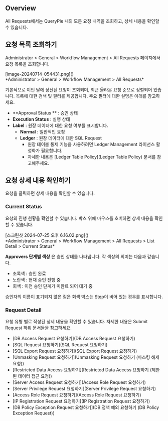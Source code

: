 
## Overview

All Requests에서는 QueryPie 내의 모든 요청 내역을 조회하고, 상세 내용을 확인할 수 있습니다.


## 요청 목록 조회하기

Administrator &gt; General &gt; Workflow Management &gt; All Requests 페이지에서 요청 목록을 조회합니다.
<p align="center">
<div>[image-20240714-054431.png]()</div>
*Administrator &gt; General &gt; Workflow Management &gt; All Requests*
</p>

기본적으로 이번 달에 상신된 요청이 조회되며, 최근 올라온 요청 순으로 정렬되어 있습니다. 목록에 대한 검색 및 필터를 제공합니다. 주요 필터에 대한 설명은 아래를 참고하세요.

*  **Approval Status ** : 승인 상태
*  **Execution Status**  : 실행 상태
*  **Label**  : 원장 데이터에 대한 요청 여부를 표시합니다.
    *  **Normal**  : 일반적인 요청
    *  **Ledger**  : 원장 데이터에 대한 SQL Request
        * 원장 테이블 통제 기능을 사용하려면 Ledger Management 라이선스 활성화가 필요합니다. 
        * 자세한 내용은 [Ledger Table Policy](Ledger Table Policy) 문서를 참고해주세요.


## 요청 상세 내용 확인하기

요청을 클릭하면 상세 내용을 확인할 수 있습니다.

### Current Status

요청의 진행 현황을 확인할 수 있습니다. 박스 위에 마우스를 호버하면 상세 내용을 확인할 수 있습니다.
<p align="center">
<div>[스크린샷 2024-07-25 오후 6.16.02.png]()</div>
*Administrator &gt; General &gt; Workflow Management &gt; All Requests &gt; List Detail &gt; Current Status*
</p>

**Approvers 단계별 색상** 은 승인 상태를 나타냅니다. 각 색상의 의미는 다음과 같습니다.

* 초록색 : 승인 완료
* 노란색 : 현재 승인 진행 중
* 회색 : 이전 승인 단계가 미완료 되어 대기 중

<Callout type="info">
승인자의 이름이 표기되지 않은 짙은 회색 박스는 Step이 비어 있는 경우를 표시합니다.
</Callout>

### Request Detail

요청 유형 별로 작성된 상세 내용을 확인할 수 있습니다. 자세한 내용은 Submit Request 하위 문서들을 참고하세요.

* [DB Access Request 요청하기](DB Access Request 요청하기)
* [SQL Request 요청하기](SQL Request 요청하기)
* [SQL Export Request 요청하기](SQL Export Request 요청하기)
* [Unmasking Request 요청하기](Unmasking Request 요청하기 (마스킹 해제 요청))
* [Restricted Data Access 요청하기](Restricted Data Access 요청하기 (제한된 데이터 접근 요청))
* [Server Access Request 요청하기](Access Role Request 요청하기)
* [Server Privilege Request 요청하기](Server Privilege Request 요청하기)
* [Access Role Request 요청하기](Access Role Request 요청하기)
* [IP Registration Request 요청하기](IP Registration Request 요청하기)
* [DB Policy Exception Request 요청하기](DB 정책 예외 요청하기 (DB Policy Exception Request))



